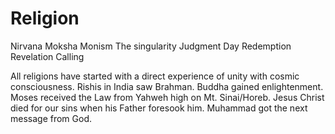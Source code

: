 # Religion

Nirvana
Moksha
Monism
The singularity
Judgment Day
Redemption
Revelation
Calling

All religions have started with a direct experience of unity with cosmic consciousness. Rishis in India saw Brahman. Buddha gained enlightenment. Moses received the Law from Yahweh high on Mt. Sinai/Horeb. Jesus Christ died for our sins when his Father foresook him. Muhammad got the next message from God.